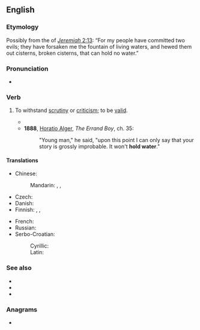 ==English==

===Etymology===
Possibly from the {{w|King James Version}} of [[:wikisource:Bible (King James)/Jeremiah#Chapter 2|''Jeremiah'' 2:13]]: “For my people have committed two evils; they have forsaken me the fountain of living waters, and hewed them out cisterns, broken cisterns, that can hold no water.”

===Pronunciation===
* {{audio|en-au-hold water.ogg|Audio (AU)|lang=en}}

===Verb===
{{head|en|verb}}

# {{lb|en|idiomatic}} To withstand [[scrutiny]] or [[criticism]]; to be [[valid]].
#* {{quote-journal
|lang=en
|date=August 13, 2017
|author=Brandon Nowalk
|title=Oldtown offers one last game-changing secret as Game Of Thrones goes behind enemy lines (newbies)
|work=The Onion AV Club
|url=http://www.avclub.com/tvclub/oldtown-offers-one-last-game-changing-secret-game--259407
|page=
|passage=At the parlay, Tyrion also tries to claim Tywin’s murder was self-defense, which '''holds some water''', and despite Jaime’s anger, I suspect he can see it from that side. }}
#* '''1888''', [[w:Horatio Alger, Jr.|Horatio Alger]], ''The Errand Boy'', ch. 35:
#*: "Young man," he said, "upon this point I can only say that your story is grossly improbable. It won't '''hold water'''."

====Translations====
{{trans-top|withstand scrutiny}}
* Chinese:
*: Mandarin: {{t+|cmn|站得住腳|sc=Hani}}, {{t+|cmn|站得住脚|tr=zhàndezhù jiǎo|sc=Hani}}, {{t+|cmn|成立|tr=chénglì}}
* Czech: {{t+|cs|hořet}}
* Danish: {{t|da|holde vand}}
* Finnish: {{t|fi|pitää vettä}}, {{t|fi|[[kestää]] [[tarkastelu|tarkastelua]]}}, {{t|fi|[[olla]] [[vedenpitävä]]}}
{{trans-mid}}
* French: {{t+|fr|tenir la route}}
* Russian: {{t|ru|выде́рживать критику}}
* Serbo-Croatian:
*: Cyrillic: {{t|sh|држати воду|sc=Cyrl}}
*: Latin: {{t|sh|držati vodu}}
{{trans-bottom}}

===See also===
* {{l|en|hold up}}
* {{l|en|hold one's water}}
* {{l|en|watertight}}

===Anagrams===
* {{anagrams|en|a=adehlortw|hotelward}}